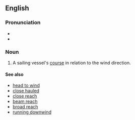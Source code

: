 ==English==

===Pronunciation===
* {{IPA|/ˌpɔɪnt əv ˈseɪl/|lang=en}}
* {{homophones|lang=en|point of sale}}

===Noun===
{{en-noun|points of sail}}

# {{context|nautical}} A sailing vessel's [[course]] in relation to the wind direction.

====See also====
* [[head to wind]]
* [[close hauled]]
* [[close reach]]
* [[beam reach]]
* [[broad reach]]
* [[running downwind]]